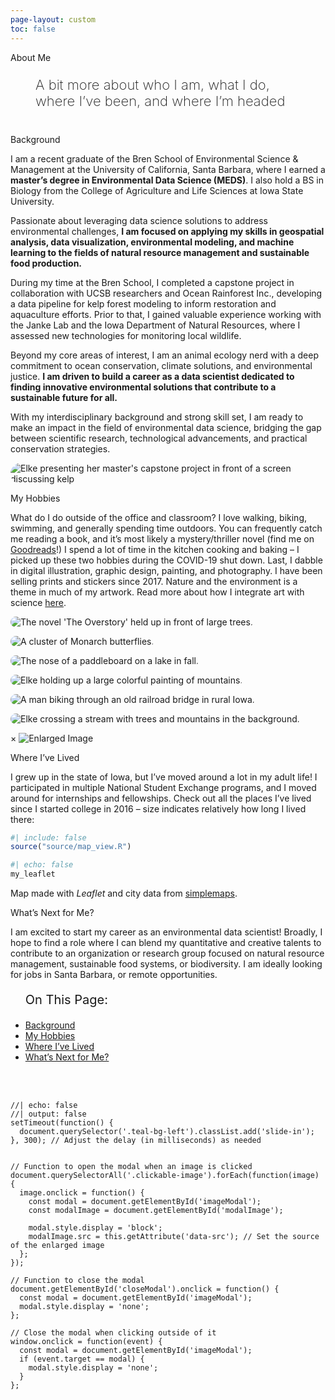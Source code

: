 ```yaml
---
page-layout: custom
toc: false
---
```

<!-- Image banner at top -->
<!-- <img src="images/waves-dark.png" class="custom-banner" alt="Ocean waves."/>  -->

<!-- create custom layout for banner elements -->
::::: {.grid}
<!-- left side -->
::: {.g-col-12 .g-col-md-6}
::: {.teal-bg-left}
<p class="custom-h1-light">About Me</p>
<p class="custom-h2-light" style="font-size: 22px; font-weight: 200; padding-left: 40px; padding-right: 40px">A bit more about who I am, what I do, where I've been, and where I'm headed</p>
:::
<!-- <hr></hr> -->
:::
:::::
<!-- create custom layout for page -->
::::: {.grid}
<!-- left pad -->
::: {.g-col-2}
:::
<!-- middle content -->
::: {.g-col-8}
<!-- bio -->
<p class="custom-h2-dark" id="bio" style="margin-top: 40px">Background</p>

I am a recent graduate of the Bren School of Environmental Science & Management at the University of California, Santa Barbara, where I earned a **master's degree in Environmental Data Science (MEDS)**. I also hold a BS in Biology from the College of Agriculture and Life Sciences at Iowa State University.

Passionate about leveraging data science solutions to address environmental challenges, **I am focused on applying my skills in geospatial analysis, data visualization, environmental modeling, and machine learning to the fields of natural resource management and sustainable food production.**

During my time at the Bren School, I completed a capstone project in collaboration with UCSB researchers and Ocean Rainforest Inc., developing a data pipeline for kelp forest modeling to inform restoration and aquaculture efforts. Prior to that, I gained valuable experience working with the Janke Lab and the Iowa Department of Natural Resources, where I assessed new technologies for monitoring local wildlife.

Beyond my core areas of interest, I am an animal ecology nerd with a deep commitment to ocean conservation, climate solutions, and environmental justice. **I am driven to build a career as a data scientist dedicated to finding innovative environmental solutions that contribute to a sustainable future for all.**

With my interdisciplinary background and strong skill set, I am ready to make an impact in the field of environmental data science, bridging the gap between scientific research, technological advancements, and practical conservation strategies.

<div class="image-container">
  <img src="images/about/final-prez.JPG" class="clickable-image" data-src="images/about/final-prez.JPG" style="border-radius: 20px; max-height: 500px; display: block; margin: 0 auto;" alt="Elke presenting her master's capstone project in front of a screen discussing kelp">
</div>




<!-- hobbies -->
<p class="custom-h2-dark" id="hobbies">My Hobbies</p>

What do I do outside of the office and classroom? I love walking, biking, swimming, and generally spending time outdoors. You can frequently catch me reading a book, and it's most likely a mystery/thriller novel (find me on [Goodreads](https://www.goodreads.com/user/show/95038298-elke-windschitl)!) I spend a lot of time in the kitchen cooking and baking -- I picked up these two hobbies during the COVID-19 shut down. Last, I dabble in digital illustration, graphic design, painting, and photography. I have been selling prints and stickers since 2017. Nature and the environment is a theme in much of my artwork. Read more about how I integrate art with science [here](https://elkewind.github.io/posts/2023-03-29-art-and-science/).

::: {layout-ncol="2"}
<div class="image-container">
  <img src="images/about/book.jpg" class="clickable-image" data-src="images/about/book.jpg" style="border-radius: 20px;" alt="The novel 'The Overstory' held up in front of large trees.">
</div>

<div class="image-container">
  <img src="images/about/butterflies.jpg" class="clickable-image" data-src="images/about/butterflies.jpg" style="border-radius: 20px;" alt="A cluster of Monarch butterflies.">
</div>

<div class="image-container">
  <img src="images/about/paddleboard.jpg" class="clickable-image" data-src="images/about/paddleboard.jpg" style="border-radius: 20px;" alt="The nose of a paddleboard on a lake in fall.">
</div>

<div class="image-container">
  <img src="images/about/painting.jpg" class="clickable-image" data-src="images/about/painting.jpg" style="border-radius: 20px;" alt="Elke holding up a large colorful painting of mountains.">
</div>

<div class="image-container">
  <img src="images/about/biking.jpg" class="clickable-image" data-src="images/about/biking.jpg" style="border-radius: 20px;" alt="A man biking through an old railroad bridge in rural Iowa.">
</div>

<div class="image-container">
  <img src="images/about/hiking.jpg" class="clickable-image" data-src="images/about/hiking.jpg" style="border-radius: 20px;" alt="Elke crossing a stream with trees and mountains in the background.">
</div>
:::
<div id="imageModal" class="modal">
  <span id="closeModal" class="close">×</span>
  <img id="modalImage" class="modal-content" alt="Enlarged Image">
</div>



<!-- homes -->
<p class="custom-h2-dark" id="homes">Where I've Lived</p>

I grew up in the state of Iowa, but I've moved around a lot in my adult life! I participated in multiple National Student Exchange programs, and I moved around for internships and fellowships. Check out all the places I've lived since I started college in 2016 -- size indicates relatively how long I lived there:

```r
#| include: false
source("source/map_view.R")
```

```r
#| echo: false
my_leaflet
```

Map made with *Leaflet* and city data from [simplemaps](https://simplemaps.com/data/us-cities).

<p class="custom-h2-dark" id="next">What's Next for Me?</p>

I am excited to start my career as an environmental data scientist! Broadly, I hope to find a role where I can blend my quantitative and creative talents to contribute to an organization or research group focused on natural resource management, sustainable food systems, or biodiversity. I am ideally looking for jobs in Santa Barbara, or remote opportunities.

<!-- end middle content -->
:::
<!-- right pad -->
::: {.g-col-2}
<ul class="menu">
<p class="custom-p-light" style="font-size: 20px; font-weight: 400;">On This Page:</p>
<li><a href="#bio">Background</a></li>
<li><a href="#hobbies">My Hobbies</a></li>
<li><a href="#homes">Where I've Lived</a></li>
<li><a href="#next">What's Next for Me?</a></li>
</ul>
:::
<br></br> 
<!-- end custom layout for page -->
:::::

```ojs
//| echo: false
//| output: false
setTimeout(function() {
  document.querySelector('.teal-bg-left').classList.add('slide-in');
}, 300); // Adjust the delay (in milliseconds) as needed


// Function to open the modal when an image is clicked
document.querySelectorAll('.clickable-image').forEach(function(image) {
  image.onclick = function() {
    const modal = document.getElementById('imageModal');
    const modalImage = document.getElementById('modalImage');

    modal.style.display = 'block';
    modalImage.src = this.getAttribute('data-src'); // Set the source of the enlarged image
  };
});

// Function to close the modal
document.getElementById('closeModal').onclick = function() {
  const modal = document.getElementById('imageModal');
  modal.style.display = 'none';
};

// Close the modal when clicking outside of it
window.onclick = function(event) {
  const modal = document.getElementById('imageModal');
  if (event.target == modal) {
    modal.style.display = 'none';
  }
};

```

